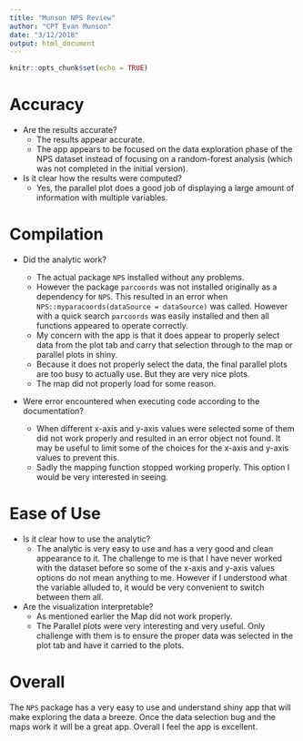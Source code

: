 ```yaml
---
title: "Munson NPS Review"
author: "CPT Evan Munson"
date: "3/12/2018"
output: html_document
---
```


```r
knitr::opts_chunk$set(echo = TRUE)
```

# Accuracy

* Are the results accurate?
  + The results appear accurate.
  + The app appears to be focused on the data exploration phase of the NPS dataset instead of focusing on a random-forest analysis (which was not completed in the initial version).

* Is it clear how the results were computed?
  + Yes, the parallel plot does a good job of displaying a large amount of information with multiple variables.

# Compilation

* Did the analytic work?
  
  + The actual package `NPS` installed without any problems.  
  + However the package `parcoords` was not installed originally as a dependency for `NPS`.  This resulted in an error when `NPS::myparacoords(dataSource = dataSource)` was called.  However with a quick search `parcoords` was easily installed and then all functions appeared to operate correctly.
  + My concern with the app is that it does appear to properly select data from the plot tab and carry that selection through to the map or parallel plots in shiny.  
  + Because it does not properly select the data, the final parallel plots are too busy to actually use.  But they are very nice plots.
  + The map did not properly load for some reason.

* Were error encountered when executing code according to the documentation?
  + When different x-axis and y-axis values were selected some of them did not work properly and resulted in an error object not found.  It may be useful to limit some of the choices for the x-axis and y-axis values to prevent this.
  + Sadly the mapping function stopped working properly.  This option I would be very interested in seeing.
  
# Ease of Use

 * Is it clear how to use the analytic?
   + The analytic is very easy to use and has a very good and clean appearance to it.  The challenge to me is that I have never worked with the dataset before so some of the x-axis and y-axis values options do not mean anything to me.  However if I understood what the variable alluded to, it would be very convenient to switch between them all.
 
 * Are the visualization interpretable?
   + As mentioned earlier the Map did not work properly.
   + The Parallel plots were very interesting and very useful.  Only challenge with them is to ensure the proper data was selected in the plot tab and have it carried to the plots.
  
# Overall

The `NPS` package has a very easy to use and understand shiny app that will make exploring the data a breeze.  Once the data selection bug and the maps work it will be a great app.  Overall I feel the app is excellent.